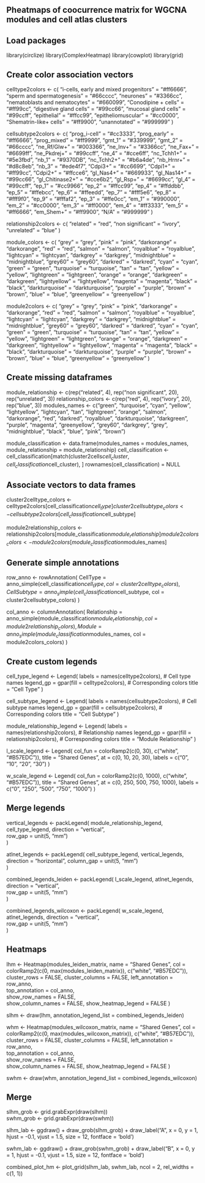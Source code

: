 ## Pheatmaps of coocurrence matrix for WGCNA modules and cell atlas clusters

## Load packages
library(circlize)
library(ComplexHeatmap)
library(cowplot)
library(grid)

## Create color association vectors
celltype2colors <- c(
    "i-cells, early and mixed progenitors" = "#ff6666",
    "sperm and spermatogenesis" = "#66cccc",
    "neurones" = "#3366cc",
    "nematoblasts and nematocytes" = "#660099",
    "Conodipine + cells" = "#ff99cc",
    "digestive gland cells" = "#99cc66",
    "mucosal gland cells" = "#99ccff",
    "epithelial" = "#ffcc99",
    "epitheliomuscular" = "#cc0000",
    "Shematrin-like+ cells" = "#ff9900",
    "unannotated" = "#999999"
)

cellsubtype2colors <- c(
  "prog_i-cell" = "#cc3333",
  "prog_early" = "#ff6666",
  "prog_mixed" = "#ff9999",
  "gmt_1" = "#339999",
  "gmt_2" = "#66cccc",
  "ne_Rf/Glw+" = "#003366",
  "ne_Inv+" = "#3366cc",
  "ne_Fax+" = "#6699ff",
  "ne_Pkdrej+" = "#99ccff",
  "ne_4" = "#cce6ff",
  "nc_Tchh1+" = "#5e3fbd",
  "nb_1" = "#9370DB",
  "nc_Tchh2+" = "#b6a4de",
  "nb_Hrnr+" = "#d8c8eb",
  "nb_3" = "#ede4f7",
  "Cdpi3+" = "#cc6699",
  "Cdpi1+" = "#ff99cc",
  "Cdpi2+" = "#ffcce6",
  "gl_Nas4+" = "#669933",
  "gl_Nas14+" = "#99cc66",
  "gl_Chitinase2+" = "#cce6b2",
  "gl_Rsp+" = "#6699cc",
  "gl_4" = "#99ccff",
  "ep_1" = "#cc9966",
  "ep_2" = "#ffcc99",
  "ep_4" = "#ffddbb",
  "ep_5" = "#ffebcc",
  "ep_6" = "#ffeedd",
  "ep_7" = "#fff5e6",
  "ep_8" = "#fff9f0",
  "ep_9" = "#fffaf2",
  "ep_3" = "#ffe0cc",
  "em_1" = "#990000",
  "em_2" = "#cc0000",
  "em_3" = "#ff0000",
  "em_4" = "#ff3333",
  "em_5" = "#ff6666",
  "em_Shem+" = "#ff9900",
  "N/A" = "#999999"
)

relationship2colors <- c(
  "related" = "red",
  "non significant" = "ivory",
  "unrelated" = "blue"
)

module_colors <- c(
  "grey" = "grey",
  "pink" = "pink",
  "darkorange" = "darkorange",
  "red" = "red",
  "salmon" = "salmon",
  "royalblue" = "royalblue",
  "lightcyan" = "lightcyan",
  "darkgrey" = "darkgrey",
  "midnightblue" = "midnightblue",
  "grey60" = "grey60",
  "darkred" = "darkred",
  "cyan" = "cyan",
  "green" = "green",
  "turquoise" = "turquoise",
  "tan" = "tan",
  "yellow" = "yellow",
  "lightgreen" = "lightgreen",
  "orange" = "orange",
  "darkgreen" = "darkgreen",
  "lightyellow" = "lightyellow",
  "magenta" = "magenta",
  "black" = "black",
  "darkturquoise" = "darkturquoise",
  "purple" = "purple",
  "brown" = "brown",
  "blue" = "blue",
  "greenyellow" = "greenyellow"
)

module2colors <- c(
  "grey" = "grey",
  "pink" = "pink",
  "darkorange" = "darkorange",
  "red" = "red",
  "salmon" = "salmon",
  "royalblue" = "royalblue",
  "lightcyan" = "lightcyan",
  "darkgrey" = "darkgrey",
  "midnightblue" = "midnightblue",
  "grey60" = "grey60",
  "darkred" = "darkred",
  "cyan" = "cyan",
  "green" = "green",
  "turquoise" = "turquoise",
  "tan" = "tan",
  "yellow" = "yellow",
  "lightgreen" = "lightgreen",
  "orange" = "orange",
  "darkgreen" = "darkgreen",
  "lightyellow" = "lightyellow",
  "magenta" = "magenta",
  "black" = "black",
  "darkturquoise" = "darkturquoise",
  "purple" = "purple",
  "brown" = "brown",
  "blue" = "blue",
  "greenyellow" = "greenyellow"
)

##  Create missing dataframes
module_relationship <- c(rep("related", 4),
                         rep("non significant", 20),
                         rep("unrelated", 3))
relationship_colors <- c(rep("red", 4),
                         rep("ivory", 20),
                         rep("blue", 3))
modules_names <- c("green", "turquoise", "cyan", "yellow", "lightyellow", "lightcyan", "tan", "lightgreen", "orange", "salmon", "darkorange", "red", "darkred", "royalblue", "darkturquoise", "darkgreen", "purple", "magenta", "greenyellow", "grey60", "darkgrey", "grey", "midnightblue", "black", "blue", "pink", "brown")

module_classification <- data.frame(modules_names = modules_names, module_relationship = module_relationship)
cell_classification <- cell_classification[match(cluster2cells$cell_cluster, cell_classification$cell_cluster), ]
rownames(cell_classification) = NULL

## Associate vectors to data frames
cluster2celltype_colors <- celltype2colors[cell_classification$cell_type]
cluster2cellsubtype_colors <- cellsubtype2colors[cell_classification$cell_subtype]

module2relationship_colors <- relationship2colors[module_classification$module_relationship]
module2colors_colors <- module2colors[module_classification$modules_names]

## Generate simple annotations
row_anno <- rowAnnotation(
  CellType = anno_simple(cell_classification$cell_type, col = cluster2celltype_colors),
  CellSubtype = anno_simple(cell_classification$cell_subtype, col = cluster2cellsubtype_colors)
)

col_anno <- columnAnnotation(
  Relationship = anno_simple(module_classification$module_relationship, col = module2relationship_colors),
  Module = anno_simple(module_classification$modules_names, col = module2colors_colors)
)

## Create custom legends
cell_type_legend <- Legend(
  labels = names(celltype2colors),  # Cell type names
  legend_gp = gpar(fill = celltype2colors),  # Corresponding colors
  title = "Cell Type"
)

cell_subtype_legend <- Legend(
  labels = names(cellsubtype2colors),  # Cell subtype names
  legend_gp = gpar(fill = cellsubtype2colors),  # Corresponding colors
  title = "Cell Subtype"
)

module_relationship_legend <- Legend(
  labels = names(relationship2colors),  # Relationship names
  legend_gp = gpar(fill = relationship2colors),  # Corresponding colors
  title = "Module Relationship"
)

l_scale_legend <- Legend(
  col_fun = colorRamp2(c(0, 30), c("white", "#B57EDC")),
  title = "Shared Genes",
   at = c(0, 10, 20, 30),
  labels = c("0", "10", "20", "30")
)

w_scale_legend <- Legend(
  col_fun = colorRamp2(c(0, 1000), c("white", "#B57EDC")),
  title = "Shared Genes",
   at = c(0, 250, 500, 750, 1000),
  labels = c("0", "250", "500", "750", "1000")
)

## Merge legends
vertical_legends <- packLegend(
  module_relationship_legend,
  cell_type_legend,
  direction = "vertical",  
  row_gap = unit(5, "mm")  
)

atlnet_legends <- packLegend(
  cell_subtype_legend,
  vertical_legends,
  direction = "horizontal", 
  column_gap = unit(5, "mm")  
)

combined_legends_leiden <- packLegend(
  l_scale_legend,
  atlnet_legends,
  direction = "vertical",  
  row_gap = unit(5, "mm")  
)

combined_legends_wilcoxon <- packLegend(
  w_scale_legend,
  atlnet_legends,
  direction = "vertical",  
  row_gap = unit(5, "mm")  
)

## Heatmaps
lhm <- Heatmap(modules_leiden_matrix, name = "Shared Genes", 
        col = colorRamp2(c(0, max(modules_leiden_matrix)), c("white", "#B57EDC")),
        cluster_rows = FALSE, cluster_columns = FALSE,
        left_annotation = row_anno,  
        top_annotation = col_anno,    
        show_row_names = FALSE,       
        show_column_names = FALSE,
        show_heatmap_legend = FALSE
)

slhm <- draw(lhm, annotation_legend_list = combined_legends_leiden)

whm <- Heatmap(modules_wilcoxon_matrix, name = "Shared Genes", 
        col = colorRamp2(c(0, max(modules_wilcoxon_matrix)), c("white", "#B57EDC")),
        cluster_rows = FALSE, cluster_columns = FALSE,
        left_annotation = row_anno,  
        top_annotation = col_anno,    
        show_row_names = FALSE,       
        show_column_names = FALSE,
        show_heatmap_legend = FALSE
)

swhm <- draw(whm, annotation_legend_list = combined_legends_wilcoxon)

## Merge
slhm_grob <- grid.grabExpr(draw(slhm))  
swhm_grob <- grid.grabExpr(draw(swhm)) 

slhm_lab <- ggdraw() +
  draw_grob(slhm_grob) +
  draw_label("A", x = 0, y = 1, hjust = -0.1, vjust = 1.5, size = 12, fontface = 'bold')

swhm_lab <- ggdraw() +
  draw_grob(swhm_grob) +
  draw_label("B", x = 0, y = 1, hjust = -0.1, vjust = 1.5, size = 12, fontface = 'bold')

combined_plot_hm <- plot_grid(slhm_lab, swhm_lab, ncol = 2, rel_widths = c(1, 1))



